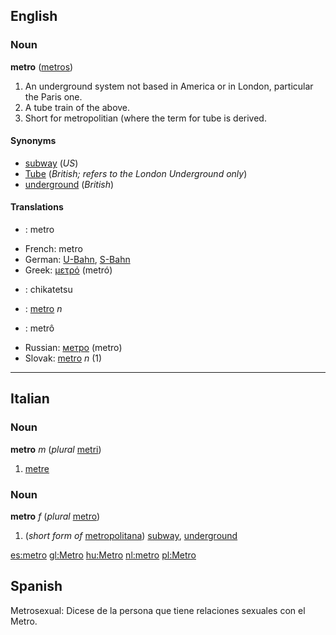 ==English==
===Noun===
'''metro''' ([[metros]])

#An underground system not based in America or in London, particular the Paris one.
#A tube train of the above.
#Short for metropolitian (where the term for tube is derived.

==== Synonyms ====
*[[subway]] (''US'')
*[[Tube]] (''British; refers to the London Underground only'')
*[[underground]] (''British'')

==== Translations ====
*{{fi}}: metro
*French: metro
*German: [[U-Bahn]], [[S-Bahn]]
*Greek: [[μετρό]] (metr&oacute;)
*{{ja}}: chikatetsu
*{{pl}}: [[metro]] ''n''
*{{pt}}: metrô
*Russian: [[метро]] (metro)
*Slovak: [[metro#Slovak|metro]] ''n'' (1)

----

==Italian==
===Noun===
'''metro''' ''m'' (''plural'' [[metri]])

# [[metre]]

===Noun===
'''metro''' ''f'' (''plural'' [[metro]])

#(''short form of'' [[metropolitana]]) [[subway]], [[underground]]
<!-- I'm not sure this is correct:
====Variant====
*[[metrò]]
-->
[[es:metro]]
[[gl:Metro]]
[[hu:Metro]]
[[nl:metro]]
[[pl:Metro]]
==Spanish==

Metrosexual: Dicese de la persona que tiene relaciones sexuales con el Metro.

{{notenglish}}